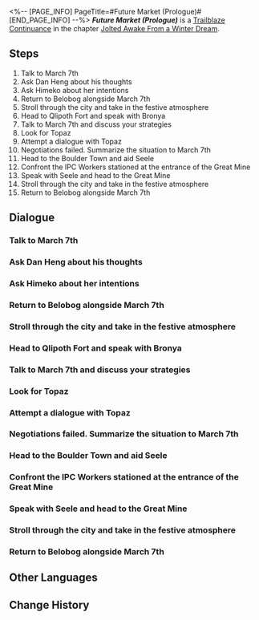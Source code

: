 <%-- [PAGE_INFO]
PageTitle=#Future Market (Prologue)#
[END_PAGE_INFO] --%>
{{Stub|Dialogue, characters, and location(s)}}
{{Mission Infobox
|id            = 2010201
|title         = 
|image         = Mission Future Market (Prologue).png
|type          = Continuance
|event_name    = 
|chapter       = Jolted Awake From a Winter Dream
|requirements  = [[Trailblaze Mission]] ''[[Obsequies Performed, A Long Road Ahead]]'' completed
|summary       = Bronya informed you that Jarilo-VI was preparing a carnival for the Solwarm Festival and invited the Nameless.<br />Outside Belobog, you encountered Topaz, the director of IPC's Strategic Investment Department, who claimed to have come to discuss business.
|characters    = <!--characters that appear in this mission-->
|startLocation = <!--location as it intially appears on the mission screen-->
|world         = <!--i.e. Penacony-->
|area          = <!--i.e. A Child's Dream-->
|prev          = 
|next          = Future Market (I)
|exp           = 400
|credits       = 50000
|stellarJade   = 
|other         = {{Card List|Traveler's Guide*5; Lost Crystal*4|delim=;}}
}}
'''''Future Market (Prologue)''''' is a [[Trailblaze Continuance]] in the chapter [[Jolted Awake From a Winter Dream]].

==Steps==
# Talk to March 7th
# Ask Dan Heng about his thoughts
# Ask Himeko about her intentions
# Return to Belobog alongside March 7th
# Stroll through the city and take in the festive atmosphere
# Head to Qlipoth Fort and speak with Bronya
# Talk to March 7th and discuss your strategies
# Look for Topaz
# Attempt a dialogue with Topaz
# Negotiations failed. Summarize the situation to March 7th
# Head to the Boulder Town and aid Seele
# Confront the IPC Workers stationed at the entrance of the Great Mine
# Speak with Seele and head to the Great Mine
# Stroll through the city and take in the festive atmosphere
# Return to Belobog alongside March 7th

<!--
==Gameplay Notes==

--><!--
==Trial Character==

-->
==Dialogue==
{{Stub Dialogue}}
===Talk to March 7th===
{{Mission Description|type=continuance|location=<!--to be added-->|(Trailblazer)'s Trailblaze Daily Report:<br />There's still some time before the Express departs. Go speak with March to pass time.}}
{{Dialogue Start}}
:{{tx}}
{{Dialogue End}}

===Ask Dan Heng about his thoughts===
{{Mission Description|type=continuance|location=<!--to be added-->|update|(Trailblazer)'s Trailblaze Daily Report:<br />March wants to go. Asking Dan Heng next.}}
{{Dialogue Start}}
:{{tx}}
{{Dialogue End}}

===Ask Himeko about her intentions===
{{Mission Description|type=continuance|location=<!--to be added-->|update|(Trailblazer)'s Trailblaze Daily Report:<br />Dan Heng's not going, too stubborn. Asking Himeko, but probably unlikely.}}
{{Dialogue Start}}
:{{tx}}
{{Dialogue End}}

===Return to Belobog alongside March 7th===
{{Mission Description|type=continuance|location=<!--to be added-->|update|(Trailblazer)'s Trailblaze Daily Report:<br />Looks like it's just us. Bummer. Can't let March know, get ready and get gone.}}
{{Dialogue Start}}
:{{tx}}
{{Dialogue End}}

===Stroll through the city and take in the festive atmosphere===
{{Mission Description|type=continuance|location=<!--to be added-->|update|(Trailblazer)'s Trailblaze Daily Report:<br />Belobog's quite lively. Taking a stroll around, might bump into familiar faces.}}
{{Dialogue Start}}
:{{tx}}
{{Dialogue End}}

===Head to Qlipoth Fort and speak with Bronya===
{{Mission Description|type=continuance|location=<!--to be added-->|update|(Trailblazer)'s Trailblaze Daily Report:<br />Using my reputation to get an audience with Bronya.}}
{{Dialogue Start}}
:{{tx}}
{{Dialogue End}}

===Talk to March 7th and discuss your strategies===
{{Mission Description|type=continuance|location=<!--to be added-->|update|(Trailblazer)'s Trailblaze Daily Report:<br />Bronya is in trouble. Didn't really get this thing called "debt collection." Discussing solutions with March.}}
{{Dialogue Start}}
:{{tx}}
{{Dialogue End}}

===Look for Topaz===
{{Mission Description|type=continuance|location=<!--to be added-->|update|(Trailblazer)'s Trailblaze Daily Report:<br />We're in trouble. Belobog owes a whole lot of money to the IPC. Need to negotiate with Topaz in the museum.}}
{{Dialogue Start}}
:{{tx}}
{{Dialogue End}}

===Attempt a dialogue with Topaz===
{{Mission Description|type=continuance|location=<!--to be added-->|update|(Trailblazer)'s Trailblaze Daily Report:<br />Found Topaz. Negotiations are starting. Hopefully we don't say the wrong things.}}
{{Dialogue Start}}
:{{tx}}
{{Dialogue End}}

===Negotiations failed. Summarize the situation to March 7th===
{{Mission Description|type=continuance|location=<!--to be added-->|update|(Trailblazer)'s Trailblaze Daily Report:<br />Negotiations failed. Shoot. Next step: Is there a next step?}}
{{Dialogue Start}}
:{{tx}}
{{Dialogue End}}

===Head to the Boulder Town and aid Seele===
{{Mission Description|type=continuance|location=<!--to be added-->|update|(Trailblazer)'s Trailblaze Daily Report:<br />Seele sent a message. The IPC launched a sneak attack on the Underworld. Need to go see what's happening.}}
{{Dialogue Start}}
:{{tx}}
{{Dialogue End}}

===Confront the IPC Workers stationed at the entrance of the Great Mine===
{{Mission Description|type=continuance|location=<!--to be added-->|update|(Trailblazer)'s Trailblaze Daily Report:<br />The IPC took over the Great Mine. No manners. Needs a beating.}}
{{Dialogue Start}}
:{{tx}}
{{Dialogue End}}

===Speak with Seele and head to the Great Mine===
{{Mission Description|type=continuance|location=<!--to be added-->|update|(Trailblazer)'s Trailblaze Daily Report:<br />Heading down in the mines to save people.<br />Pom-Pom's Notes: (Trailblazer) is not putting their heart into the report at all! Write it properly!}}
{{Dialogue Start}}
:{{tx}}
{{Dialogue End}}

===Stroll through the city and take in the festive atmosphere===
{{Mission Description|type=continuance|location=<!--to be added-->|update|(Trailblazer)'s Trailblaze Daily Report:<br />Belobog's quite lively. Taking a stroll around, might bump into familiar faces.}}
{{Dialogue Start}}
:{{tx}}
{{Dialogue End}}

===Return to Belobog alongside March 7th===
{{Mission Description|type=continuance|location=<!--to be added-->|update|(Trailblazer)'s Trailblaze Daily Report:<br />Looks like it's just us. Bummer. Can't let March know, get ready and get gone.}}
{{Dialogue Start}}
:{{tx}}
{{Dialogue End}}

==Other Languages==
{{Other Languages
|en   = Future Market (Prologue)
|zhs  = 未来市场•序
|zht  = 未來市場•序
|ja   = フューチャーズマーケット・序
|ko   = 미래 시장•서장
|es   = El mercado del mañana (prólogo)
|fr   = Marché à terme (prologue)
|ru   = Рынок будущего. Предисловие
|th   = ตลาดแห่งอนาคต - บทนำ
|vi   = Thị Trường Tương Lai (Mở Đầu)
|de   = Markt der Zukunft (Prolog)
|id   = Pasar Masa Depan (Prolog)
|pt   = Mercado Futuro (Prólogo)
}}

==Change History==
{{Change History|1.4}}
